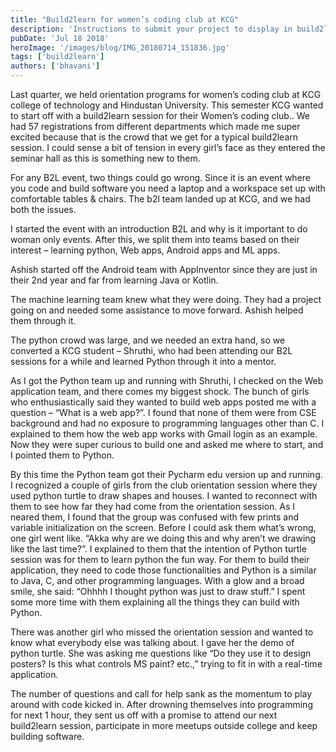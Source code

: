 ```yaml
---
title: "Build2learn for women’s coding club at KCG"
description: 'Instructions to submit your project to display in build2learn project showcase.'
pubDate: 'Jul 18 2018'
heroImage: '/images/blog/IMG_20180714_151836.jpg'
tags: ['build2learn']
authors: ['bhavani']
---
```


Last quarter, we held orientation programs for women’s coding club at KCG college of technology and Hindustan University. This semester KCG wanted to start off with a build2learn session for their Women’s coding club.. We had 57 registrations from different departments which made me super excited because that is the crowd that we get for a    typical build2learn session. I could sense a bit of tension in every girl’s face as they entered the seminar hall as this is something new to them.

For any B2L event, two things could go wrong. Since it is an event where you code and build software you need a laptop and a workspace set up with comfortable tables & chairs. The b2l team landed up at KCG, and we had both the issues.

I started the event with an introduction B2L and why is it important to do woman only events. After this, we split them into teams based on their interest –  learning python, Web apps, Android apps and ML apps.

Ashish started off the Android team with AppInventor since they are just in their 2nd year and far from learning Java or Kotlin.

The machine learning team knew what they were doing. They had a project going on and needed some assistance to move forward. Ashish helped them through it.

The python crowd was large, and we needed an extra hand, so we converted a KCG student – Shruthi, who had been attending our B2L sessions for a while and learned Python through it into a mentor.

As I got the Python team up and running with Shruthi, I checked on the Web application team, and there comes my biggest shock. The bunch of girls who enthusiastically said they wanted to build web apps posted me with a question – “What is a web app?”. I found that none of them were from CSE background and had no exposure to programming languages other than C. I explained to them how the web app works with Gmail login as an example. Now they were super curious to build one and asked me where to start, and I pointed them to Python.

By this time the Python team got their Pycharm edu version up and running. I recognized a couple of girls from the club orientation session where they used python turtle to draw shapes and houses. I wanted to reconnect with them to see how far they had come from the orientation session. As I neared them, I found that the group was confused with few prints and variable initialization on the screen. Before I could ask them what’s wrong, one girl went like. “Akka why are we doing this and why aren’t we drawing like the last time?”. I explained to them that the intention of Python turtle session was for them to learn python the fun way. For them to build their application, they need to code those functionalities and Python is a similar to Java, C, and other programming languages.  With a glow and a broad smile, she said: “Ohhhh I thought python was just to draw stuff.” I spent some more time with them explaining all the things they can build with Python.

There was another girl who missed the orientation session and wanted to know what everybody else was talking about. I gave her the demo of python turtle. She was asking me questions like “Do they use it to design posters? Is this what controls MS paint? etc.,” trying to fit in with a real-time application.

The number of questions and call for help sank as the momentum to play around with code kicked in. After drowning themselves into programming for next 1 hour, they sent us off with a promise to attend our next build2learn session, participate in more meetups outside college and keep building software.